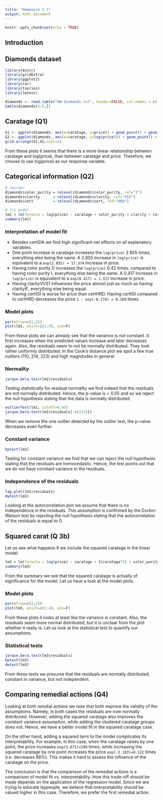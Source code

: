 ```yaml
---
title: "Homework 2.1"
output: html_document
---
```


```r
knitr::opts_chunk$set(echo = TRUE)
```

## Introduction

## Diamonds dataset

```r
library(knitr)
library(gridExtra)
library(ggplot2)
library(car)
library(tseries)
library(lmtest)
```

```r
diamonds <- read.table("HW-diamonds.txt", header=FALSE, col.names = c('caratage', 'color_purity', 'clarity', 'cert', 'price'))
kable(diamonds[1:5,])
```

## Caratage (Q1)

```r
G1 <- ggplot(diamonds, aes(x=caratage, y=price)) + geom_point() + geom_smooth(method = "lm")
G2 <- ggplot(diamonds, aes(x=caratage, y=log(price))) + geom_point() + geom_smooth(method = "lm")
grid.arrange(G1,G2,ncol=2)
```

From these plots it seems that there is a more linear relationship between caratage and log(price), than between caratage and price. Therefore, we choose to use log(price) as our response variable.

## Categorical information (Q2)

```r
# reorder
diamonds$color_purity = relevel(diamonds$color_purity, ref="I")
diamonds$clarity      = relevel(diamonds$clarity, ref="VS2")
diamonds$cert         = relevel(diamonds$cert, ref="HRD")

# fit model
lm1 = lm(formula = log(price) ~ caratage + color_purity + clarity + cert, data=diamonds)
summary(lm1)
```
### Interpretation of model fit

* Besides certGIA we find high significant net effects on all explenatory variables.
* One point increase in caratage increases the `log(price)` 2.855 times, everything else being the same. A 2.855 increase in `log(price)` is equivalent to a `exp(2.855) = 17.374` increase in price.
* Having color purity D increases the `log(price)` 0.42 times, compared to having color purity I, everything else being the same. A 0.417 increase in `log(price)` is equivalent to a `exp(0.417) = 1.517` increase in price.
* Having clarityVVS1 influences the price almost just as much as having clarityIF, everything else being equal.
* Having certIGI is worse for price than certHRD. Having certIGI compared to certHRD decreases the price `1 - exp(-0.174) = 0.160` times.

### Model plots

```r
par(mfrow=c(2,2))
plot(lm1, which=c(1:4), ask=F)
```

From these plots we can already see that the variance is not constant. It first increases when the predicted values increase and later decreases again. Also, the residuals seem to not be normally distributed. They look rather uniformly distributed. In the Cook's distance plot we spot a few true outliers (110, 214, 223) and high magnitudes in general.

### Normality

```r
jarque.bera.test(lm1$residuals)
```
Testing statistically for residual normality we find indeed that the residuals are not normally distributed. Hence, the p-value is < 0.05 and so we reject the null hypothesis stating that the data is normally distributed.

```r
outlierTest(lm1, cutoff=0.05)
jarque.bera.test(lm1$residuals[-c(211)])
```
When we remove the one outlier detected by the outlier test, the p-value decreases even further.

### Constant variance

```r
bptest(lm1)
```

Testing for constant variance we find that we can reject the null hypothesis stating that the residuals are homocedastic. Hence, the test points out that we do not have constant variance in the residuals. 


### Independence of the residuals

```r
lag.plot(lm1$residuals)
dwtest(lm1)
```

Looking at the autocorrelation plot we assume that there is no independence in the residuals. This assumption is confirmed by the Durbin-Watson test by rejecting the null hypothesis stating that the autocorrelation of the residuals is equal to 0.


## Squared carat (Q 3b)

Let us see what happens if we include the squared caratage in the linear model. 

```r
lm3 = lm(formula = log(price) ~ caratage + I(caratage^2) + color_purity + clarity + cert, data = diamonds)
summary(lm3)
```

From the summary we see that the squared caratage is actually of significance for the model. Let us have a look at the model plots. 

### Model plots

```r
par(mfrow=c(2,2))
plot(lm3, which=c(1:4), ask=F)
```

From these plots it looks at least like the variance is constant. Also, the residuals seem more normal distributed, but it is unclear from the plot whether it really is. Let us look at the statistical test to quantify our assumptions.

### Statistical tests

```r
jarque.bera.test(lm3$residuals)
bptest(lm3)
dwtest(lm3)
```

From these tests we presume that the residuals are normally distributed, constant in variance, but not independent. 

## Comparing remedial actions (Q4)
Looking at both remdial actions we note that both improve the validity of the assumptions. Namely, in both cases the residuals are now normally distributed. However, adding the squared caratage also improves the constant variance assumption, while adding the clustered caratage groups does not. Hence, we have a better model fit in the squared caratage case.

On the other hand, adding a squared term to the model complicates its interpretability. For example, in this case, when the caratage raises by one point, the price increases `exp(5.671)=290` times, while increasing the squared caratage by one point increases the price `exp(-2.103)=0.122` times (i.e. decreases 88%). This makes it hard to assess the influence of the caratage on the price.

The conclusion is that the comparison of the remedial actions is a comparison of model fit vs. interpretability. How this trade-off should be made depends on the application of the regression model. Since we are trying to educate laypeople, we believe that interpretability should be valued higher in this case. Therefore, we prefer the first remedial action.